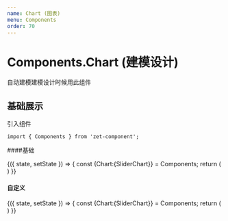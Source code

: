 ```yaml
---
name: Chart (图表)
menu: Components
order: 70
---
```





# Components.Chart (建模设计)
自动建模建模设计时候用此组件


## 基础展示

引入组件
```
import { Components } from 'zet-component';
```
####基础

<Playground style={{height:400}}>
  <State initial={{ show:'chart' }}>
    {({ state, setState }) => {
      const {Chart:{SliderChart}} = Components;
      return (
        <SliderChart
          data={data2}
          height={300}
          titles={[{alias:'CPU',key:'y'}]}
        ></SliderChart>
      )
    }}
  </State>
</Playground>


#### 自定义

<Playground style={{height:400}}>
  <State initial={{ show:'chart' }}>
    {({ state, setState }) => {
      const {Chart:{SliderChart}} = Components;
      return (
        <SliderChart
          data={data}
          height={300}
          scales={{axisX:{key:'time'},axisY:[{key:'flow',alias:'流量'},{key:'rain',alias:'雨量'}]}}
         ></SliderChart>
      )
  }}
  </State>
</Playground>


